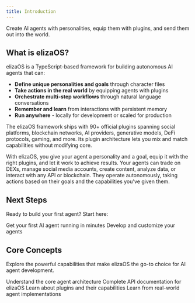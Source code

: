 ```yaml
---
title: Introduction
---
```


Create AI agents with personalities, equip them with plugins, and send them out into the world.

## What is elizaOS?

elizaOS is a TypeScript-based framework for building autonomous AI agents that can:

- **Define unique personalities and goals** through character files
- **Take actions in the real world** by equipping agents with plugins
- **Orchestrate multi-step workflows** through natural language conversations
- **Remember and learn** from interactions with persistent memory
- **Run anywhere** - locally for development or scaled for production

The elizaOS framework ships with 90+ official plugins spanning social platforms, blockchain networks, AI providers, generative models, DeFi protocols, gaming, and more. Its plugin architecture lets you mix and match capabilities without modifying core. 

With elizaOS, you give your agent a personality and a goal, equip it with the right plugins, and let it work to achieve results. Your agents can trade on DEXs, manage social media accounts, create content, analyze data, or interact with any API or blockchain. They operate autonomously, taking actions based on their goals and the capabilities you've given them.

## Next Steps

Ready to build your first agent? Start here:

<CardGroup cols={2}>
  <Card
    title="Quickstart"
    icon="rocket"
    href="/quickstart"
  >
    Get your first AI agent running in minutes
  </Card>
  <Card
    title="Development"
    icon="code"
    href="/development"
  >
    Develop and customize your agents
  </Card>
</CardGroup>

## Core Concepts

Explore the powerful capabilities that make elizaOS the go-to choice for AI agent development.

<CardGroup cols={2}>
  <Card
    title="Agent Architecture"
    icon="brain"
    href="/deep-dive/architecture"
  >
    Understand the core agent architecture
  </Card>
  <Card
    title="API Reference"
    icon="terminal"
    href="/api-reference/agents/create-a-new-agent"
  >
    Complete API documentation for elizaOS
  </Card>
  <Card
    title="Plugins"
    icon="puzzle-piece"
    href="/core-concepts/plugins"
  >
    Learn about plugins and their capabilities
  </Card>
  <Card
    title="Examples"
    icon="lightbulb"
    href="/guides/plugin-publishing-guide"
  >
    Learn from real-world agent implementations
  </Card>
</CardGroup>
